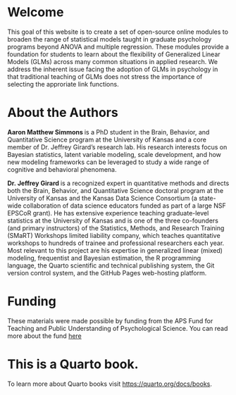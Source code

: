 # Welcome {.unnumbered}

This goal of this website is to create a set of open-source online modules to broaden the range of statistical models taught in graduate psychology programs beyond ANOVA and multiple regression. These modules provide a foundation for students to learn about the flexibility of Generalized Linear Models (GLMs) across many common situations in applied research. We address the inherent issue facing the adoption of GLMs in psychology in that traditional teaching of GLMs does not stress the importance of selecting the approriate link functions. 

# About the Authors {.unnumbered}

<b> Aaron Matthew Simmons </b> is a PhD student in the Brain, Behavior, and Quantitative Science program at the University of Kansas and a core member of Dr. Jeffrey Girard’s research lab. His research interests focus on Bayesian statistics, latent variable modeling, scale development, and how new modeling frameworks can be leveraged to study a wide range of cognitive and behavioral phenomena.  

<b> Dr. Jeffrey Girard </b> is a recognized expert in quantitative methods and directs both the Brain, Behavior, and Quantitative Science doctoral program at the University of Kansas and the Kansas Data Science Consortium (a state-wide collaboration of data science educators funded as part of a large NSF EPSCoR grant). He has extensive experience teaching graduate-level statistics at the University of Kansas and is one of the three co-founders (and primary instructors) of the Statistics, Methods, and Research Training (SMaRT) Workshops limited liability company, which teaches quantitative workshops to hundreds of trainee and professional researchers each year. Most relevant to this project are his expertise in generalized linear (mixed) modeling, frequentist and Bayesian estimation, the R programming language, the Quarto scientific and technical publishing system, the Git version control system, and the GitHub Pages web-hosting platform.

# Funding {.unnumbered} 

These materials were made possible by funding from the APS Fund for Teaching and Public Understanding of Psychological Science. You can read more about the fund [here](https://www.psychologicalscience.org/members/teaching/fund)

# This is a Quarto book.

To learn more about Quarto books visit <https://quarto.org/docs/books>.

